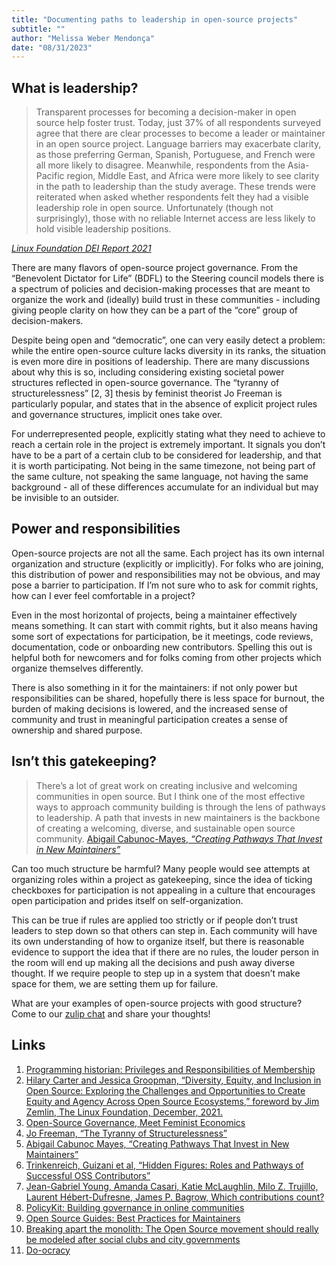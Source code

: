 ```yaml
---
title: "Documenting paths to leadership in open-source projects"
subtitle: ""
author: "Melissa Weber Mendonça"
date: "08/31/2023"
---
```


## What is leadership?

> Transparent processes for becoming a decision-maker in open source help foster trust. Today, just 37% of all respondents surveyed agree that there are clear processes to become a leader or maintainer in an open source project. Language barriers may exacerbate clarity, as those preferring German, Spanish, Portuguese, and French were all more likely to disagree. Meanwhile, respondents from the Asia-Pacific region, Middle East, and Africa were more likely to see clarity in the path to leadership than the study average. These trends were reiterated when asked whether respondents felt they had a visible leadership role in open source. Unfortunately (though not surprisingly), those with no reliable Internet access are less likely to hold visible leadership positions.

_[Linux Foundation DEI Report 2021](https://8112310.fs1.hubspotusercontent-na1.net/hubfs/8112310/LF Research/2021 DEI Survey - Report.pdf)_

There are many flavors of open-source project governance. From the “Benevolent Dictator for Life” (BDFL) to the Steering council models there is a spectrum of policies and decision-making processes that are meant to organize the work and (ideally) build trust in these communities - including giving people clarity on how they can be a part of the “core” group of decision-makers.

Despite being open and “democratic”, one can very easily detect a problem: while the entire open-source culture lacks diversity in its ranks, the situation is even more dire in positions of leadership. There are many discussions about why this is so, including considering existing societal power structures reflected in open-source governance. The “tyranny of structurelessness” [2, 3] thesis by feminist theorist Jo Freeman is particularly popular, and states that in the absence of explicit project rules and governance structures, implicit ones take over.

For underrepresented people, explicitly stating what they need to achieve to reach a certain role in the project is extremely important. It signals you don’t have to be a part of a certain club to be considered for leadership, and that it is worth participating. Not being in the same timezone, not being part of the same culture, not speaking the same language, not having the same background - all of these differences accumulate for an individual but may be invisible to an outsider.

## Power and responsibilities

Open-source projects are not all the same. Each project has its own internal organization and structure (explicitly or implicitly). For folks who are joining, this distribution of power and responsibilities may not be obvious, and may pose a barrier to participation. If I’m not sure who to ask for commit rights, how can I ever feel comfortable in a project?

Even in the most horizontal of projects, being a maintainer effectively means something. It can start with commit rights, but it also means having some sort of expectations for participation, be it meetings, code reviews, documentation, code or onboarding new contributors. Spelling this out is helpful both for newcomers and for folks coming from other projects which organize themselves differently.

There is also something in it for the maintainers: if not only power but responsibilities can be shared, hopefully there is less space for burnout, the burden of making decisions is lowered, and the increased sense of community and trust in meaningful participation creates a sense of ownership and shared purpose.

## Isn’t this gatekeeping?

> There’s a lot of great work on creating inclusive and welcoming communities in open source. But I think one of the most effective ways to approach community building is through the lens of pathways to leadership. A path that invests in new maintainers is the backbone of creating a welcoming, diverse, and sustainable open source community.
[Abigail Cabunoc-Mayes, _“Creating Pathways That Invest in New Maintainers”_](https://medium.com/@abbycabs/creating-pathways-that-invest-in-new-maintainers-8ffb52e09681)

Can too much structure be harmful? Many people would see attempts at organizing roles within a project as gatekeeping, since the idea of ticking checkboxes for participation is not appealing in a culture that encourages open participation and prides itself on self-organization. 

This can be true if rules are applied too strictly or if people don't trust leaders to step down so that others can step in. Each community will have its own understanding of how to organize itself, but there is reasonable evidence to support the idea that if there are no rules, the louder person in the room will end up making all the decisions and push away diverse thought. If we require people to step up in a system that doesn’t make space for them, we are setting them up for failure.

What are your examples of open-source projects with good structure? Come to our [zulip chat](https://contributor-experience.zulipchat.com/join/wgjnyihfd74iflbfpnuabqag/) and share your thoughts!

## Links

1. [Programming historian: Privileges and Responsibilities of Membership](https://github.com/programminghistorian/jekyll/wiki/Privileges-and-Responsibilities-of-Membership)
2. [Hilary Carter and Jessica Groopman, “Diversity, Equity, and Inclusion in Open Source: Exploring the Challenges and Opportunities to Create Equity and Agency Across Open Source Ecosystems,” foreword by Jim Zemlin, The Linux Foundation, December, 2021.](https://8112310.fs1.hubspotusercontent-na1.net/hubfs/8112310/LF%20Research/2021%20DEI%20Survey%20-%20Report.pdf)
3. [Open-Source Governance, Meet Feminist Economics](https://builtin.com/software-engineering-perspectives/economy-governance-open-source)
4. [Jo Freeman, “The Tyranny of Structurelessness”](https://www.jofreeman.com/joreen/tyranny.htm)
5. [Abigail Cabunoc Mayes,  “Creating Pathways That Invest in New Maintainers”](https://medium.com/@abbycabs/creating-pathways-that-invest-in-new-maintainers-8ffb52e09681)
6. [Trinkenreich, Guizani et al, “Hidden Figures: Roles and Pathways of Successful OSS Contributors”](https://igorwiese.com/images/papers/CSCW2020.pdf)
7. [Jean-Gabriel Young, Amanda Casari, Katie McLaughlin, Milo Z. Trujillo, Laurent Hébert-Dufresne, James P. Bagrow, Which contributions count?](https://arxiv.org/abs/2103.11007)
8. [PolicyKit: Building governance in online communities](https://arxiv.org/abs/2008.04236)
9. [Open Source Guides: Best Practices for Maintainers](https://opensource.guide/best-practices/)
10. [Breaking apart the monolith: The Open Source movement should really be modeled after social clubs and city governments](https://github.com/readme/guides/maintainer-monolith)
11. [Do-ocracy](https://communitywiki.org/wiki/DoOcracy)

